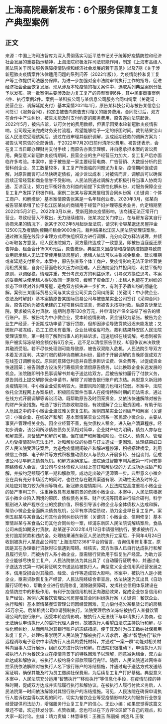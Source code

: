 # 上海高院最新发布：6个服务保障复工复产典型案例
## 正文
来源：中国上海司法智库为深入贯彻落实习近平总书记关于统筹好疫情防控和经济社会发展的重要指示精神，上海法院积极发挥司法职能作用，制定《上海市高级人民法院关于司法服务保障疫情防控和经济社会发展的若干意见》以及7期《关于涉新冠肺炎疫情案件法律适用问题的系列问答（2022年版）》，为疫情防控和复工复产等工作提供司法服务保障。为进一步加强对全市法院审判执行工作的指导，促进经济社会全面恢复发展，现从涉及本轮疫情的相关案件中，选取系列典型案例分批予以发布。第一批案例主要涉及助力复工复产的典型案例6件，其中民事商事案例4件、执行案例2件。案例一某科技公司与某信息公司服务合同纠纷案（关键词：民营企业、调解延期支付）基本案情2021年1月，原告某科技公司与被告某信息公司签订《服务合同》，约定由被告向原告支付相关的服务费用。合同签订后，双方在合作中产生纠纷，被告未能及时支付约定的服务费用，原告遂向法院起诉。2022年5月，被告应诉，认可欠付的费用数额，但表示因受本轮新冠肺炎疫情影响，公司现无法完成财务支付流程，希望能够给予一定的纾困时间。裁判结果宝山区人民法院受理该案后，通过在线审理并组织调解，达成延期还款的调解方案为：被告认可原告的全部诉请，于2022年7月20日前付清所欠费用。被告还表示，会在复工当日即办理财务支付手续；而原告亦表示理解，并自愿承担本案的诉讼费用。典型意义新冠肺炎疫情期间，民营企业的生产经营压力加大，复工复产后亦面临许多考验。本案中，鉴于被告是一家主要经营电商、广告营销、大数据分析的民营科创企业，员工数量较多，复工复产所面临的问题尤为复杂。疫情期间促成调解，对原告而言可以尽快确定债权，减少诉讼成本；对被告而言，调解后可以确保后续正常经营和商业信誉不受影响。人民法院通过调解方式积极引导当事人协商沟通、互谅互让，努力在平衡好各方利益的前提下实质性化解纠纷，对服务保障企业复工复产发挥了积极作用。案例二张某与容某房屋租赁合同纠纷案（关键词：个体工商户、和解撤诉）基本案情原告张某是一名年轻创业者。2020年3月，张某向被告容某承租了位于松江区某处的商铺用于经营产妇护理等服务业务，约定租期至2022年5月31日。2022年3月以来，受新冠肺炎疫情影响，该商铺无法正常开门营业，导致经营入不敷出，无力继续维持，张某决定关门停业。在与房东容某自行协商未果的情况下，张某于2022年5月起诉至法院，请求判令容某退还房屋押金12500元及疫情防控期间租金9000余元。裁判结果松江区人民法院受理该案后，通过微法庭在线异步审理方式尽快组织双方进行调解，充分向双方释法说理，并倾心听取各方意见。经人民法院努力，双方最终达成了一致意见，即被告当庭返还原告押金、租金合计15000元后，原告撤诉。典型意义因疫情和疫情防控措施导致商业用房承租人无法正常使用租赁房屋的，承租人依法可以主张减免租金、延长租期或者延期支付租金。本案中，原告张某系个体工商户，受疫情影响无法正常经营使用租赁房屋，自身经营面临较大压力和困难。人民法院坚持共担风险、利益平衡的原则，以调促稳，情理并重，充分考虑双方的利益诉求，引导双方换位思考。本案的妥善解决使承租人得以收回一定款项，缓解了资金压力；出租人也能在无纠纷的状态下继续对外出租房屋，避免双方损失进一步扩大，有利于矛盾纠纷的彻底化解。案例三某国际贸易公司与某实业公司买卖合同纠纷案（关键词：中小微企业、依法及时解封）基本案情原告某国际贸易公司与被告某实业公司签订《采购合同》后，原告按约为被告承建的工程项目供应洁具，但被告未按期付款。后原告诉至法院，要求被告支付货款、逾期利息等130余万元，并申请财产保全冻结了被告的银行账户。原、被告均为中小微企业，受本轮疫情影响，资金链较为紧张。被告为企业生产经营，于近期成功申请了银行贷款，但却因涉讼导致贷款迟迟未能发放；又因账户被冻结，员工工资未有着落，企业处境岌岌可危。裁判结果静安区人民法院受理该案后，第一时间了解到当事人的利益诉求，迅速组织在线调解。考虑到被告账户被实际冻结的金额仅有6万余元，远不足以清偿原告债权，却因争议未决致使其融资受阻。若不尽快处理则可能导致原、被告双双陷入危机。人民法院引导双方本着互谅互利、共克时艰的精神协商解决纠纷，最终于开展调解的当晚即促成双方在线签订调解协议。原告同意降低利息并自愿承担诉讼费、保全费等，以促成资金快速回笼；被告则想方设法另行筹措资金清偿原告债务，以此换取企业长远发展的机会。法院随即制作民事调解书并电子送达给双方。后被告按约履行了付款义务，原告则线上提交解除保全申请书，解除了对被告银行账户的冻结。典型意义新冠肺炎疫情期间，中小微企业受影响较大，抵御风险的能力也相对较弱。本案中，法院依托全流程网上办案系统，积极回应案件当事人在疫情特殊时期的司法需求，通过在线方式开展调解等诉讼活动，既帮助原告及时回笼资金，又依法快速解除对被告的财产保全措施，畅通了银行贷款收取路径，有效缓解了企业融资困难，有助于陷入危困之中的中小微企业渡过难关恢复生机。案例四某实业公司破产和解案（关键词：小微企业、在线破产和解）基本案情某实业公司系一家民营小微企业，主要从事资产管理相关业务。因企业经营不善，拖欠债权人租金，进入破产清算程序。经初步调查，该公司所涉债权债务关系相对简单，企业财产较为明确，债务人亦存在和解意愿，具备破产和解的可能。但在破产和解推动阶段，债权人、债务人、管理人均受疫情影响无法出行，对和解协议的协商与订立造成一定困难。处理结果虹口区人民法院受理该案后，为避免疫情期间破产和解进程停滞，积极搭建桥梁，利用微信工作群、电子邮件等方式积极推动债权人与债务人开展多轮、分组谈判，促成该公司尽早解决债务危机。和解方案确定后，法院通过智能审判系统第一时间安排网络债权人会议，该公司与全体债权人以线上签订和解协议的方式成功达成破产和解，并按约足额履行第一期和解款项，成功走出破产泥潭第一步。典型意义小微企业在具有充分市场活力的同时，也往往存在融资渠道有限、流动性无法及时补足、风险应对能力较为薄弱等特点。新冠肺炎疫情期间，人民法院应高度重视小微企业的破产审判工作，注重挽救具有发展前景的危困小微企业。本案中，人民法院根据该小微企业陷入困境的原因、债权债务关系、财产状况等因素进行综合研判，科学甄别进入破产程序企业的挽救价值，积极引导该小微企业与全体债权人达成和解，帮助小微企业全面解决债务危机，公平有序清偿债权，助力企业早日复工复产。案例五赵某与某食品公司其他合同纠纷执行案（关键词：小微企业、信用修复）基本案情赵某与某食品公司其他合同纠纷一案，经浦东新区人民法院调解结案后，食品公司未能如期支付货款，赵某遂于2022年4月12日申请强制执行，要求被执行人支付逾期货款和违约金。处理结果浦东新区人民法院执行立案后，于同年4月24日收到被执行人某食品公司在“上海法院12368”平台的留言，咨询信用修复事宜，原因是其在办理银行贷款时征信遇到障碍。经核实，双方当事人已自行达成执行和解且履行完毕，而被执行人系小微企业，亟需银行贷款用于恢复生产经营。为助力该企业能够尽快复工复产，人民法院依法为其出具了《自动履行证明书》，并通过电子送达方式第一时间将证明文书送达给被执行人。典型意义企业信用系经营发展之本，信用受损会对其融资、经营、合作等造成较大影响。本案中，被执行人是小微企业，亟需贷款恢复生产经营，人民法院经综合审查后，依法快速为其出具《自动履行证明书》，帮助企业进行信用修复, 消除融资障碍，发挥社会信用体系建设在疫情防控中的积极作用，有利于加强信用机制正向激励效果，促成企业恢复信用和复产经营。案例六某餐饮管理公司房屋租赁合同纠纷执行案（关键词：餐饮企业、执行和解）基本案情某餐饮管理公司因经营困难，无力偿付拖欠某租赁公司的房租25万余元。后某租赁公司申请强制执行，法院受理后依法冻结被执行人某餐饮管理公司的银行账户。因受本轮疫情影响，被执行人无法线下与申请执行人协商，也无法确认申请执行人的委托代理人身份，故被执行人希望由法院主持执行和解，尽快化解纠纷，从而解除对其银行账户的冻结措施，便于其及时为员工缴纳社保费用和复工复产。处理结果崇明区人民法院了解被执行人诉求后，通过“智慧执行”软件远程调取电子卷宗中申请执行人出具的委托材料，并通过“一案一群”功能对相关材料向当事人进行展示，组织双方进行执行和解。在法院积极推动下，申请执行人对被执行人作为餐饮企业在疫情背景下的特殊困难予以理解，同意减免租金，双方由此达成和解协议。被执行人按约将全部款项履行完毕。随后，人民法院通过网络查控系统依法解除对被执行人名下银行账户的冻结措施，并通过电子送达方式发送结案证明，确保其能及时为员工缴纳社保费用，为后续复工复产打好基础。典型意义本案中，人民法院充分运用“智慧执行”“移动执行”等信息化手段，在疫情防控的特殊时期，促成双方达成并实际履行执行和解协议。在被执行人履行付款义务后，人民法院第一时间依法解除对其银行账户的冻结措施。可见，人民法院在确保申请执行人胜诉权益得以实现的同时，切实为餐饮企业等受疫情影响较大的服务行业恢复经营提供司法助力，增强服务行业复工复产的信心。无讼小编：如果您觉得这篇文章还不错，欢迎转发分享、点赞收藏，您也可以在下方评论区留下自己的观点，和大家一起讨论。主编：靖力责编：林慧审核：王雅玉 陈丽娟 刘逸凡 王敬